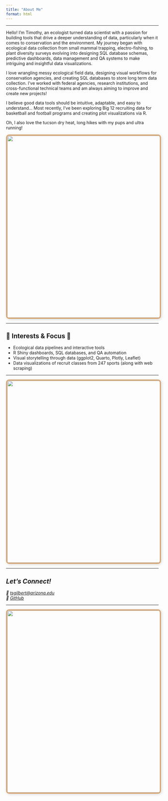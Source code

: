 ```yaml
---
title: "About Me"
format: html
---
```


------------------------------------------------------------------------

Hello! I'm Timothy, an ecologist turned data scientist with a passion for building tools that drive a deeper understanding of data, particularly when it comes to conservation and the environment. My journey began with ecological data collection from small mammal trapping, electro-fishing, to plant diversity surveys evolving into designing SQL database schemas, predictive dashboards, data management and QA systems to make intriguing and insightful data visualizations.

I love wrangling messy ecological field data, designing visual workflows for conservation agencies, and creating SQL databases to store long term data collection. I've worked with federal agencies, research institutions, and cross-functional technical teams and am always aiming to improve and create new projects!

I believe good data tools should be intuitive, adaptable, and easy to understand\... Most recently, I've been exploring Big 12 recruiting data for basketball and football programs and creating plot visualizations via R.

Oh, I also love the tucson dry heat, long hikes with my pups and ultra running!

::: {style="
[![](assets/dogs1.jpg){style="border: 4px solid #D6A775; border-radius: 10px; box-shadow: 2px 2px 10px rgba(0,0,0,0.15);" fig-align="center" width="600"}](https://www.instagram.com/timbogilbert/?hl=en)
:::

------------------------------------------------------------------------

## 🌿 Interests & Focus 🌿

-   Ecological data pipelines and interactive tools
-   R Shiny dashboards, SQL databases, and QA automation
-   Visual storytelling through data (ggplot2, Quarto, Plotly, Leaflet)
-   Data visualizations of recruit classes from 247 sports (along with web scraping)

------------------------------------------------------------------------

<div>

[![](assets/tim_other.jpg){style="border: 4px solid #D6A775; border-radius: 10px; box-shadow: 2px 2px 10px rgba(0,0,0,0.15);" fig-align="center" width="600"}](https://ultrasignup.com/results_participant.aspx?fname=Timothy&lname=Gilbert#)

</div>

------------------------------------------------------------------------

## *Let's Connect!*

*📧 [tsgilbert\@arizona.edu](mailto:tsgilbert@arizona.edu)*\
*💾 [GitHub](https://github.com/tgilbert14)*

------------------------------------------------------------------------

<div>

[![](assets/dogs2.jpg){style="border: 4px solid #D6A775; border-radius: 10px; box-shadow: 2px 2px 10px rgba(0,0,0,0.15);" fig-align="center" width="600"}](https://www.linkedin.com/in/tgilbert14/)

</div>
